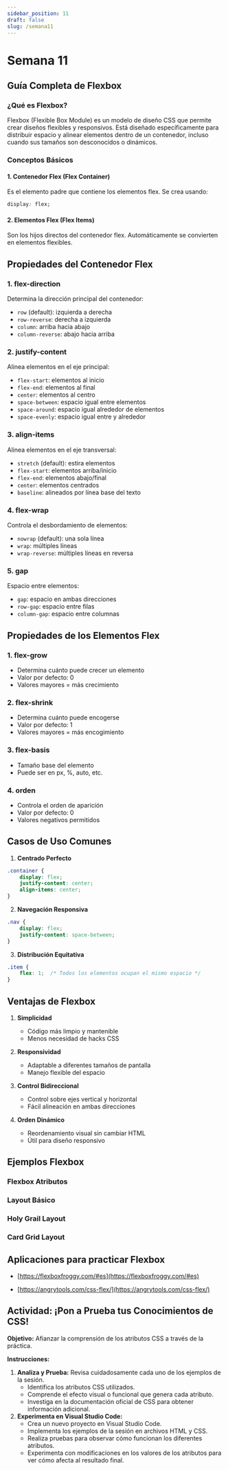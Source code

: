```yaml
---
sidebar_position: 11
draft: false
slug: /semana11
---
```


# Semana 11

## Guía Completa de Flexbox

### ¿Qué es Flexbox?
Flexbox (Flexible Box Module) es un modelo de diseño CSS que permite crear diseños flexibles y responsivos. Está diseñado específicamente para distribuir espacio y alinear elementos dentro de un contenedor, incluso cuando sus tamaños son desconocidos o dinámicos.

### Conceptos Básicos

#### 1. Contenedor Flex (Flex Container)
Es el elemento padre que contiene los elementos flex. Se crea usando:
```css
display: flex;
```

#### 2. Elementos Flex (Flex Items)
Son los hijos directos del contenedor flex. Automáticamente se convierten en elementos flexibles.

## Propiedades del Contenedor Flex

### 1. flex-direction
Determina la dirección principal del contenedor:
- `row` (default): izquierda a derecha
- `row-reverse`: derecha a izquierda
- `column`: arriba hacia abajo
- `column-reverse`: abajo hacia arriba

### 2. justify-content
Alinea elementos en el eje principal:
- `flex-start`: elementos al inicio
- `flex-end`: elementos al final
- `center`: elementos al centro
- `space-between`: espacio igual entre elementos
- `space-around`: espacio igual alrededor de elementos
- `space-evenly`: espacio igual entre y alrededor

### 3. align-items
Alinea elementos en el eje transversal:
- `stretch` (default): estira elementos
- `flex-start`: elementos arriba/inicio
- `flex-end`: elementos abajo/final
- `center`: elementos centrados
- `baseline`: alineados por línea base del texto

### 4. flex-wrap
Controla el desbordamiento de elementos:
- `nowrap` (default): una sola línea
- `wrap`: múltiples líneas
- `wrap-reverse`: múltiples líneas en reversa

### 5. gap
Espacio entre elementos:
- `gap`: espacio en ambas direcciones
- `row-gap`: espacio entre filas
- `column-gap`: espacio entre columnas

## Propiedades de los Elementos Flex

### 1. flex-grow
- Determina cuánto puede crecer un elemento
- Valor por defecto: 0
- Valores mayores = más crecimiento

### 2. flex-shrink
- Determina cuánto puede encogerse
- Valor por defecto: 1
- Valores mayores = más encogimiento

### 3. flex-basis
- Tamaño base del elemento
- Puede ser en px, %, auto, etc.

### 4. orden
- Controla el orden de aparición
- Valor por defecto: 0
- Valores negativos permitidos

## Casos de Uso Comunes

1. **Centrado Perfecto**
```css
.container {
    display: flex;
    justify-content: center;
    align-items: center;
}
```

2. **Navegación Responsiva**
```css
.nav {
    display: flex;
    justify-content: space-between;
}
```

3. **Distribución Equitativa**
```css
.item {
    flex: 1;  /* Todos los elementos ocupan el mismo espacio */
}
```

## Ventajas de Flexbox

1. **Simplicidad**
   - Código más limpio y mantenible
   - Menos necesidad de hacks CSS

2. **Responsividad**
   - Adaptable a diferentes tamaños de pantalla
   - Manejo flexible del espacio

3. **Control Bidireccional**
   - Control sobre ejes vertical y horizontal
   - Fácil alineación en ambas direcciones

4. **Orden Dinámico**
   - Reordenamiento visual sin cambiar HTML
   - Útil para diseño responsivo

## Ejemplos Flexbox

### Flexbox Atributos

<CodePenEmbed 
  slugHash="xxvRRaP"
  user="jhon-valencia-the-encoder"
  title="Flexbox"
  height={300}
/>

### Layout Básico

<CodePenEmbed 
  slugHash="MWNbbxJ"
  user="jhon-valencia-the-encoder"
  title="Layout Básico"
  height={300}
/>

### Holy Grail Layout

<CodePenEmbed 
  slugHash="qBeqqwY"
  user="jhon-valencia-the-encoder"
  title="Holy Grail Layout"
  height={300}
/>

### Card Grid Layout

<CodePenEmbed 
  slugHash="LYwbboB"
  user="jhon-valencia-the-encoder"
  title="Card Grid Layout"
  height={300}
/>

## Aplicaciones para practicar Flexbox

- [https://flexboxfroggy.com/#es](https://flexboxfroggy.com/#es)

- [https://angrytools.com/css-flex/](https://angrytools.com/css-flex/)

## Actividad: ¡Pon a Prueba tus Conocimientos de CSS!

**Objetivo:** Afianzar la comprensión de los atributos CSS a través de la práctica.

**Instrucciones:**

1. **Analiza y Prueba:** Revisa cuidadosamente cada uno de los ejemplos de la sesión. 
   - Identifica los atributos CSS utilizados.
   - Comprende el efecto visual o funcional que genera cada atributo.
   - Investiga en la documentación oficial de CSS para obtener información adicional.
2. **Experimenta en Visual Studio Code:** 
   - Crea un nuevo proyecto en Visual Studio Code.
   - Implementa los ejemplos de la sesión en archivos HTML y CSS.
   - Realiza pruebas para observar cómo funcionan los diferentes atributos.
   - Experimenta con modificaciones en los valores de los atributos para ver cómo afecta al resultado final.